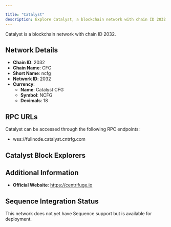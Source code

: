 ```yaml
---

title: "Catalyst"
description: Explore Catalyst, a blockchain network with chain ID 2032. Learn about its native currency, Catalyst CFG, and how to interact with the network.
---
```




Catalyst is a blockchain network with chain ID 2032.

## Network Details

- **Chain ID**: 2032
- **Chain Name**: CFG
- **Short Name**: ncfg
- **Network ID**: 2032
- **Currency**: 
  - **Name**: Catalyst CFG
  - **Symbol**: NCFG
  - **Decimals**: 18

## RPC URLs

Catalyst can be accessed through the following RPC endpoints:

- wss://fullnode.catalyst.cntrfg.com

## Catalyst Block Explorers



## Additional Information

- **Official Website**: https://centrifuge.io

## Sequence Integration Status

This network does not yet have Sequence support but is available for deployment.
